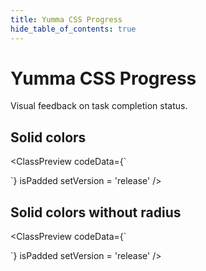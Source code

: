 ```yaml
---
title: Yumma CSS Progress
hide_table_of_contents: true
---
```



# Yumma CSS Progress

Visual feedback on task completion status.

## Solid colors

<ClassPreview
  codeData={`<div class="fd-c">
    <div class="bg-l-gray-6 d-f h-2 my-3 ovf-h rad-2 w-full" role="progressbar">
      <div class="bg-gray d-f fd-c fs-xs jc-c ovf-h rad-2 t-white ta-c w-half"></div>
    </div>
    <div class="bg-l-gray-6 d-f h-2 my-3 ovf-h rad-2 w-full" role="progressbar">
      <div class="bg-teal d-f fd-c fs-xs jc-c ovf-h rad-2 t-white ta-c w-half"></div>
    </div>
    <div class="bg-l-gray-6 d-f h-2 my-3 ovf-h rad-2 w-full" role="progressbar">
      <div class="bg-blue d-f fd-c fs-xs jc-c ovf-h rad-2 t-white ta-c w-half"></div>
    </div>
    <div class="bg-l-gray-6 d-f h-2 my-3 ovf-h rad-2 w-full" role="progressbar">
      <div class="bg-yellow d-f fd-c fs-xs jc-c ovf-h rad-2 t-white ta-c w-half"></div>
    </div>
    <div class="bg-l-gray-6 d-f h-2 my-3 ovf-h rad-2 w-full" role="progressbar">
      <div class="bg-red d-f fd-c fs-xs jc-c ovf-h rad-2 t-white ta-c w-half"></div>
    </div>
  </div>`}
  isPadded
  setVersion = 'release' 
/>

## Solid colors without radius

<ClassPreview
  codeData={`<div class="fd-c">
    <div class="bg-l-gray-6 d-f h-2 my-3 ovf-h w-full" role="progressbar">
      <div class="bg-gray d-f fd-c fs-xs jc-c ovf-h t-white ta-c w-half"></div>
    </div>
    <div class="bg-l-gray-6 d-f h-2 my-3 ovf-h w-full" role="progressbar">
      <div class="bg-teal d-f fd-c fs-xs jc-c ovf-h t-white ta-c w-half"></div>
    </div>
    <div class="bg-l-gray-6 d-f h-2 my-3 ovf-h w-full" role="progressbar">
      <div class="bg-blue d-f fd-c fs-xs jc-c ovf-h t-white ta-c w-half"></div>
    </div>
    <div class="bg-l-gray-6 d-f h-2 my-3 ovf-h w-full" role="progressbar">
      <div class="bg-yellow d-f fd-c fs-xs jc-c ovf-h t-white ta-c w-half"></div>
    </div>
    <div class="bg-l-gray-6 d-f h-2 my-3 ovf-h w-full" role="progressbar">
      <div class="bg-red d-f fd-c fs-xs jc-c ovf-h t-white ta-c w-half"></div>
    </div>
  </div>`}
  isPadded
  setVersion = 'release' 
/>